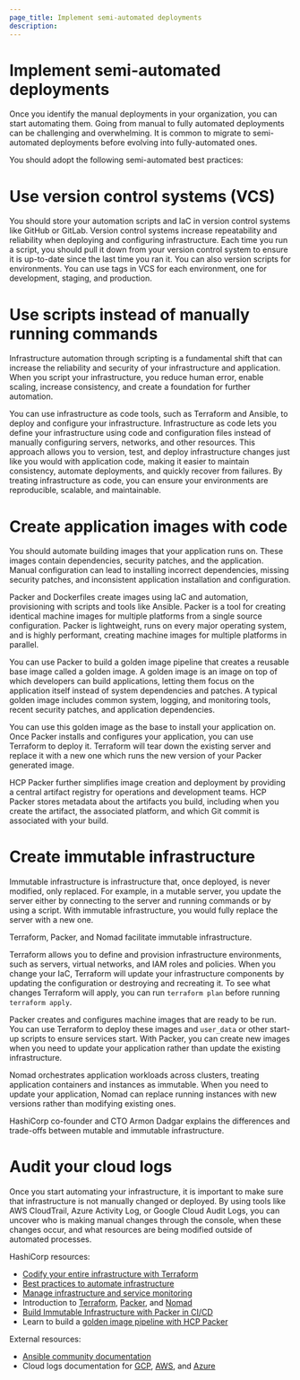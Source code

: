 ```yaml
---
page_title: Implement semi-automated deployments
description: 
---
```


# Implement semi-automated deployments

Once you identify the manual deployments in your organization, you can start
automating them. Going from manual to fully automated deployments can be
challenging and overwhelming. It is common to migrate to semi-automated
deployments before evolving into fully-automated ones.  

You should adopt the following semi-automated best practices:

# Use version control systems (VCS)

You should store your automation scripts and IaC in version control systems like
GitHub or GitLab. Version control systems increase repeatability and reliability
when deploying and configuring infrastructure. Each time you run a script, you
should pull it down from your version control system to ensure it is up-to-date
since the last time you ran it. You can also version scripts for environments.
You can use tags in VCS for each environment, one for development, staging, and
production. 
 
# Use scripts instead of manually running commands

Infrastructure automation through scripting is a fundamental shift that can
increase the reliability and security of your infrastructure and application.
When you script your infrastructure, you reduce human error, enable scaling,
increase consistency, and create a foundation for further automation. 

You can use infrastructure as code tools, such as Terraform and Ansible, to
deploy and configure your infrastructure. Infrastructure as code lets you define
your infrastructure using code and configuration files instead of manually
configuring servers, networks, and other resources. This approach allows you to
version, test, and deploy infrastructure changes just like you would with
application code, making it easier to maintain consistency, automate
deployments, and quickly recover from failures. By treating infrastructure as
code, you can ensure your environments are reproducible, scalable, and
maintainable. 

# Create application images with code

You should automate building images that your application runs on. These images
contain dependencies, security patches, and the application. Manual
configuration can lead to installing incorrect dependencies, missing security
patches, and inconsistent application installation and configuration.  

Packer and Dockerfiles create images using IaC and automation, provisioning with
scripts and tools like Ansible. Packer is a tool for creating
identical machine images for multiple platforms from a single source
configuration. Packer is lightweight, runs on every major operating system, and
is highly performant, creating machine images for multiple platforms in
parallel. 

You can use Packer to build a golden image pipeline that creates a reusable base
image called a golden image. A golden image is an image on top of which
developers can build applications, letting them focus on the application itself
instead of system dependencies and patches. A typical golden image includes
common system, logging, and monitoring tools, recent security patches, and
application dependencies.  

You can use this golden image as the base to install your application on. Once
Packer installs and configures your application, you can use Terraform to deploy
it. Terraform will tear down the existing server and replace it with a new one which
runs the new version of your Packer generated image.  

HCP Packer further simplifies image creation and deployment by providing a
central artifact registry for operations and development teams. HCP Packer
stores metadata about the artifacts you build, including when you create the
artifact, the associated platform, and which Git commit is associated with your
build. 

# Create immutable infrastructure

Immutable infrastructure is infrastructure that, once deployed, is never
modified, only replaced. For example, in a mutable server, you update the server
either by connecting to the server and running commands or by using a script.
With immutable infrastructure, you would fully replace the server with a new
one. 

Terraform, Packer, and Nomad facilitate immutable infrastructure.

Terraform allows you to define and provision infrastructure environments, such
as servers, virtual networks, and IAM roles and policies. When you change your
IaC, Terraform will update your infrastructure components by updating the
configuration or destroying and recreating it. To see what changes Terraform
will apply, you can run `terraform plan` before running `terraform apply`. 

Packer creates and configures machine images that are ready to be run. You can
use Terraform to deploy these images and `user_data` or other start-up scripts
to ensure services start. With Packer, you can create new images when you need
to update your application rather than update the existing infrastructure. 

Nomad orchestrates application workloads across clusters, treating application
containers and instances as immutable. When you need to update your application,
Nomad can replace running instances with new versions rather than modifying
existing ones. 

HashiCorp co-founder and CTO Armon Dadgar explains the differences and
trade-offs between mutable and immutable infrastructure. 

<VideoEmbed url="https://www.youtube.com/embed/II4PFe9BbmE"/>

# Audit your cloud logs

Once you start automating your infrastructure, it is important to make sure that
infrastructure is not manually changed or deployed. By using tools like AWS
CloudTrail, Azure Activity Log, or Google Cloud Audit Logs, you can uncover
who is making manual changes through the console, when these changes occur, and
what resources are being modified outside of automated processes. 

HashiCorp resources:
- [Codify your entire infrastructure with Terraform](/well-architected-framework/operational-excellence/operational-excellence-manage-your-infrastructure-components-with-terraform)
- [Best practices to automate infrastructure](/well-architected-framework/operational-excellence/operational-excellence-automate-infrastructure)
- [Manage infrastructure and service monitoring](/well-architected-framework/reliability/reliability-deploy-application-monitoring-components)
- Introduction to [Terraform](/terraform/intro), [Packer](/packer/docs/intro), and [Nomad](/nomad/intro)
- [Build Immutable Infrastructure with Packer in CI/CD](/packer/guides/packer-on-cicd)
- Learn to build a [golden image pipeline with HCP Packer](/packer/tutorials/cloud-production/golden-image-with-hcp-packer)

External resources:
- [Ansible community documentation](https://docs.ansible.com/?extIdCarryOver=true&sc_cid=701f2000001OH7YAAW)
- Cloud logs documentation for [GCP](https://cloud.google.com/logging/docs/audit), [AWS](https://docs.aws.amazon.com/AmazonCloudWatch/latest/logs/WhatIsCloudWatchLogs.html), and [Azure](https://learn.microsoft.com/en-us/azure/azure-monitor/logs/data-platform-logs)